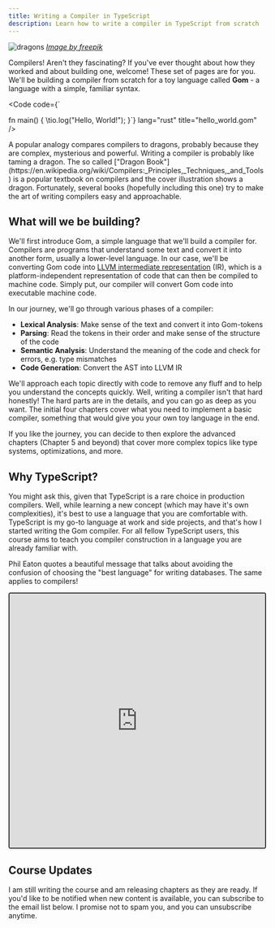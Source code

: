 ```yaml
---
title: Writing a Compiler in TypeScript
description: Learn how to write a compiler in TypeScript from scratch
---
```



![dragons](./images/dragons.jpg)
[_Image by freepik_](https://www.freepik.com/free-vector/hand-drawn-dragon-boat-collection_13685906.htm#fromView=search&page=1&position=2&uuid=de2651bd-0f3a-4e73-989e-ac0c0f7896c3)

Compilers! Aren't they fascinating? If you've ever thought about how they worked and about building one, welcome! These set of pages are for you. We'll be building a compiler from scratch for a toy language called **Gom** - a language with a simple, familiar syntax.

<Code
code={`

fn main() {
\tio.log("Hello, World!");
}`}
lang="rust"
title="hello_world.gom"
/>

<Aside title="Trivia: Compilers and dragons 🐉">
  A popular analogy compares compilers to dragons, probably because they are
  complex, mysterious and powerful. Writing a compiler is probably like taming a
  dragon. The so called ["Dragon
  Book"](https://en.wikipedia.org/wiki/Compilers:_Principles,_Techniques,_and_Tools)
  is a popular textbook on compilers and the cover illustration shows a dragon.
  Fortunately, several books (hopefully including this one) try to make the art
  of writing compilers easy and approachable.
</Aside>

## What will we be building?

We'll first introduce Gom, a simple language that we'll build a compiler for. Compilers are programs that understand some text and convert it into another form, usually a lower-level language. In our case, we'll be converting Gom code into [LLVM intermediate representation](https://llvm.org/docs/LangRef.html) (IR), which is a platform-independent representation of code that can then be compiled to machine code. Simply put, our compiler will convert Gom code into executable machine code.

In our journey, we'll go through various phases of a compiler:

- **Lexical Analysis**: Make sense of the text and convert it into Gom-tokens
- **Parsing**: Read the tokens in their order and make sense of the structure of the code
- **Semantic Analysis**: Understand the meaning of the code and check for errors, e.g. type mismatches
- **Code Generation**: Convert the AST into LLVM IR

We'll approach each topic directly with code to remove any fluff and to help you understand the concepts quickly. Well, writing a compiler isn't that hard honestly! The hard parts are in the details, and you can go as deep as you want. The initial four chapters cover what you need to implement a basic compiler, something that would give you your own toy language in the end.

If you like the journey, you can decide to then explore the advanced chapters (Chapter 5 and beyond) that cover more complex topics like type systems, optimizations, and more.

## Why TypeScript?

You might ask this, given that TypeScript is a rare choice in production compilers. Well, while learning a new concept (which may have it's own complexities), it's best to use a language that you are comfortable with. TypeScript is my go-to language at work and side projects, and that's how I started writing the Gom compiler. For all fellow TypeScript users, this course aims to teach you compiler construction in a language you are already familiar with.

Phil Eaton quotes a beautiful message that talks about avoiding the confusion of choosing the "best language" for writing databases. The same applies to compilers!

<iframe
  style="height:500px;border:2px solid #333;border-radius:4px"
  src="https://www.linkedin.com/embed/feed/update/urn:li:share:7248691723432771585"
  height="800"
  width="504"
  frameborder="0"
  allowfullscreen=""
  title="Embedded post"
></iframe>

## Course Updates

I am still writing the course and am releasing chapters as they are ready. If you'd like to be notified when new content is available, you can subscribe to the email list below. I promise not to spam you, and you can unsubscribe anytime.

<Subscribe />

